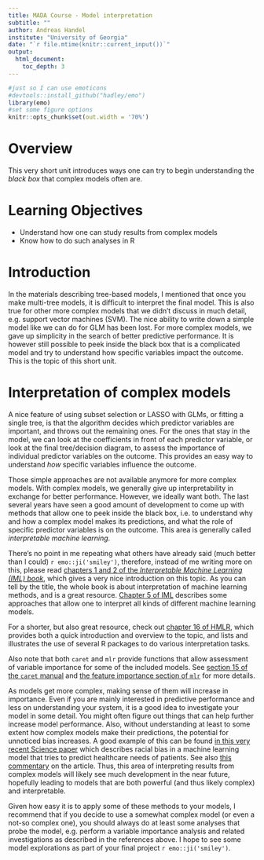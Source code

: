 ```yaml
---
title: MADA Course - Model interpretation
subtitle: ""
author: Andreas Handel
institute: "University of Georgia"
date: "`r file.mtime(knitr::current_input())`"
output: 
  html_document:
    toc_depth: 3
---
```


```r
#just so I can use emoticons
#devtools::install_github("hadley/emo")
library(emo)
#set some figure options
knitr::opts_chunk$set(out.width = '70%')
```



# Overview
This very short unit introduces ways one can try to begin understanding the _black box_ that complex models often are.


# Learning Objectives
* Understand how one can study results from complex models
* Know how to do such analyses in R


# Introduction
In the materials describing tree-based models, I mentioned that once you make multi-tree models, it is difficult to interpret the final model. This is also true for other more complex models that we didn't discuss in much detail, e.g. support vector machines (SVM). The nice ability to write down a simple model like we can do for GLM has been lost. For more complex models, we gave up simplicity in the search of better predictive performance. It is however still possible to peek inside the black box that is a complicated model and try to understand how specific variables impact the outcome. This is the topic of this short unit.



# Interpretation of complex models 

A nice feature of using subset selection or LASSO with GLMs, or fitting a single tree, is that the algorithm decides which predictor variables are important, and throws out the remaining ones. For the ones that stay in the model, we can look at the coefficients in front of each predictor variable, or look at the final tree/decision diagram, to assess the importance of individual predictor variables on the outcome. This provides an easy way to understand _how_ specific variables influence the outcome.

Those simple approaches are not available anymore for more complex models. With complex models, we generally give up interpretability in exchange for better performance. However, we ideally want both. The last several years have seen a good amount of development to come up with methods that allow one to peek inside the black box, i.e. to understand why and how a complex model makes its predictions, and what the role of specific predictor variables is on the outcome. This area is generally called _interpretable machine learning_. 

There's no point in me repeating what others have already said (much better than I could) `r emo::ji('smiley')`, therefore, instead of me writing more on this, please read [chapters 1 and 2 of the _Interpretable Machine Learning (IML) book_](https://christophm.github.io/interpretable-ml-book/), which gives a very nice introduction on this topic. As you can tell by the title, the whole book is about interpretation of machine learning methods, and is a great resource. [Chapter 5 of IML](https://christophm.github.io/interpretable-ml-book/agnostic.html) describes some approaches that allow one to interpret all kinds of different machine learning models. 

For a shorter, but also great resource, check out [chapter 16 of HMLR](https://bradleyboehmke.github.io/HOML/iml.html), which provides both a quick introduction and overview to the topic, and lists and illustrates the use of several R packages to do various interpretation tasks.

Also note that both `caret` and `mlr` provide functions that allow assessment of variable importance for some of the included models. See [section 15 of the `caret` manual](http://topepo.github.io/caret/variable-importance.html) and [the feature importance section of `mlr`](https://mlr.mlr-org.com/articles/tutorial/feature_selection.html) for more details.

As models get more complex, making sense of them will increase in importance. Even if you are mainly interested in predictive performance and less on understanding your system, it is a good idea to investigate your model in some detail. You might often figure out things that can help further increase model performance. Also, without understanding at least to some extent how complex models make their predictions, the potential for unnoticed bias increases. A good example of this can be found [in this very recent Science paper](https://science.sciencemag.org/content/366/6464/447) which describes racial bias in a machine learning model that tries to predict healthcare needs of patients. See also [this commentary](https://science.sciencemag.org/content/366/6464/421) on the article. Thus, this area of interpreting results from complex models will likely see much development in the near future, hopefully leading to models that are both powerful (and thus likely complex) and interpretable. 

Given how easy it is to apply some of these methods to your models, I recommend that if you decide to use a somewhat complex model (or even a not-so complex one), you should always do at least some analyses that probe the model, e.g. perform a variable importance analysis and related investigations as described in the references above. I hope to see some model explorations as part of your final project `r emo::ji('smiley')`.


